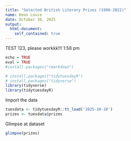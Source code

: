 ```yaml
---
title: "Selected British Literary Prizes (1990-2022)"
name: Keon Louie
date: October 30, 2025
output: 
  html-document:
    self_contained: true
---
```

TEST 123, please workkk!!!
1:58 pm
```r
echo = TRUE
eval = TRUE
#install.packages("rmarkdown")

# install.packages("tidytuesdayR")
# install.packages("tidyverse")
library(tidyverse)
library(tidytuesdayR)
```

Import the data

```r
tuesdata <- tidytuesdayR::tt_load('2025-10-28')
prizes <- tuesdata$prizes
```

Glimpse at dataset

```r
glimpse(prizes)
```
